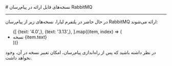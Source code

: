 

<Layout>
<Head>
<title>مستندات نسخه‌های قابل ارائه پیام‌رسان RabbitMQ - لیارا</title>
<meta property="og:title" content="مستندات خدمات رایانش ابری لیارا" />
<meta property="og:description" content="مستندات نسخه‌های قابل ارائه پیام‌رسان RabbitMQ"  />
<meta property="og:image" content="https://files.liara.ir/liara/logos/liara-poster.jpg" />
</Head>
# نسخه‌های قابل ارائه در پیام‌رسان RabbitMQ
<hr className="mb-2" />

در حال حاضر در پلتفرم لیارا، نسخه‌های زیر از  پیام‌رسان RabbitMQ ارائه می‌شوند: 

<div className="h-2" />
<ul className="pr-4">
  {[
    {text: '4.0',},
    {text: '3.13',},
  ].map((item, index) => (
    <li
      key={index}
      style={{
        textDecorationColor: "#9ca3af"
      }}
    >
        نسخه {item.text}
    </li>
  ))}
</ul>

<div className="h-2" />
<Alert variant="warning">
<p>
در نظر داشته باشید که پس از راه‌اندازی پیام‌رسان، امکان تغییر نسخه در آن، وجود نخواهد داشت.
</p>
</Alert>

</Layout>
